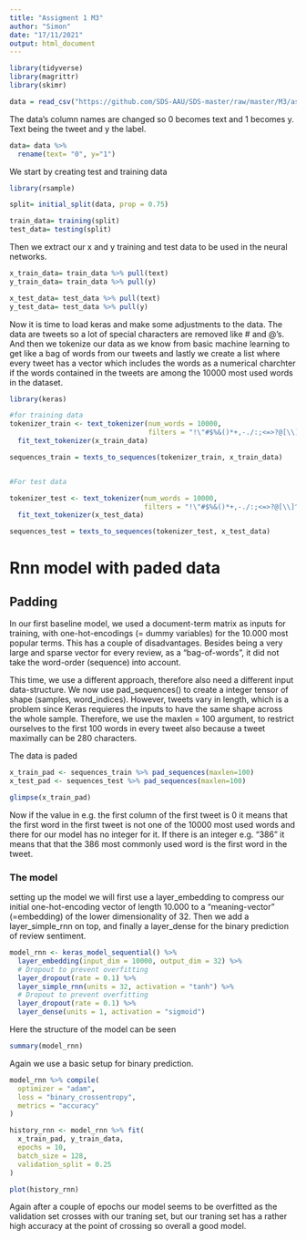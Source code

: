 ```yaml
---
title: "Assigment 1 M3"
author: "Simon"
date: "17/11/2021"
output: html_document
---
```


```r
library(tidyverse)
library(magrittr)
library(skimr)

data = read_csv("https://github.com/SDS-AAU/SDS-master/raw/master/M3/assignments/find_elon.gz")
```

The data's column names are changed so 0 becomes text and 1 becomes y. Text being the tweet and y the label.
```r
data= data %>%
  rename(text= "0", y="1")
```

We start by creating test and training data 
```r
library(rsample)

split= initial_split(data, prop = 0.75)

train_data= training(split)
test_data= testing(split)
```

Then we extract our x and y training and test data to be used in the neural networks.
```r
x_train_data= train_data %>% pull(text)
y_train_data= train_data %>% pull(y)

x_test_data= test_data %>% pull(text)
y_test_data= test_data %>% pull(y)
```

Now it is time to load keras and make some adjustments to the data. The data are tweets so a lot of special characters are removed like # and @'s. And then we tokenize our data as we know from basic machine learning to get like a bag of words from our tweets and lastly we create a list where every tweet has a vector which includes the words as a numerical charchter if the words contained in the tweets are among the 10000 most used words in the dataset.
```r
library(keras)

#for training data
tokenizer_train <- text_tokenizer(num_words = 10000,
                                  filters = "!\"#$%&()*+,-./:;<=>?@[\\]^_`{|}~\t\n" ) %>%
  fit_text_tokenizer(x_train_data)

sequences_train = texts_to_sequences(tokenizer_train, x_train_data)


#For test data

tokenizer_test <- text_tokenizer(num_words = 10000,
                                 filters = "!\"#$%&()*+,-./:;<=>?@[\\]^_`{|}~\t\n" ) %>%
  fit_text_tokenizer(x_test_data)

sequences_test = texts_to_sequences(tokenizer_test, x_test_data)

```



# Rnn model with paded data
## Padding
In our first baseline model, we used a document-term matrix as inputs for training, with one-hot-encodings (= dummy variables) for the 10.000 most popular terms. This has a couple of disadvantages. Besides being a very large and sparse vector for every review, as a “bag-of-words”, it did not take the word-order (sequence) into account.

This time, we use a different approach, therefore also need a different input data-structure. We now use pad_sequences() to create a integer tensor of shape (samples, word_indices). However, tweets vary in length, which is a problem since Keras requieres the inputs to have the same shape across the whole sample. Therefore, we use the maxlen = 100 argument, to restrict ourselves to the first 100 words in every tweet also because a tweet maximally can be 280 characters.

The data is paded
```r
x_train_pad <- sequences_train %>% pad_sequences(maxlen=100)
x_test_pad <- sequences_test %>% pad_sequences(maxlen=100)

```


```r
glimpse(x_train_pad)
```
Now if the value in e.g. the first column of the first tweet is 0 it means that the first  word in the first tweet is not one of the 10000 most used words and there for our model has no integer for it. If there is an integer e.g. "386" it means that that the 386 most commonly used word is the first word in the tweet.


### The model

setting up the model we will first use a layer_embedding to compress our initial one-hot-encoding vector of length 10.000 to a “meaning-vector” (=embedding) of the lower dimensionality of 32. Then we add a layer_simple_rnn on top, and finally a layer_dense for the binary prediction of review sentiment.
```r
model_rnn <- keras_model_sequential() %>%
  layer_embedding(input_dim = 10000, output_dim = 32) %>%
  # Dropout to prevent overfitting
  layer_dropout(rate = 0.1) %>%
  layer_simple_rnn(units = 32, activation = "tanh") %>%
  # Dropout to prevent overfitting
  layer_dropout(rate = 0.1) %>%
  layer_dense(units = 1, activation = "sigmoid")
```

Here the structure of the model can be seen
```r
summary(model_rnn)
```

Again we use a basic setup for binary prediction.
```r
model_rnn %>% compile(
  optimizer = "adam",
  loss = "binary_crossentropy",
  metrics = "accuracy"
)
```


```r
history_rnn <- model_rnn %>% fit(
  x_train_pad, y_train_data,
  epochs = 10,
  batch_size = 128,
  validation_split = 0.25
)
```

```r
plot(history_rnn) 
```
Again after a couple of epochs our model seems to be overfitted as the validation set crosses with our traning set, but our traning set has a rather high accuracy at the point of crossing so overall a good model.




